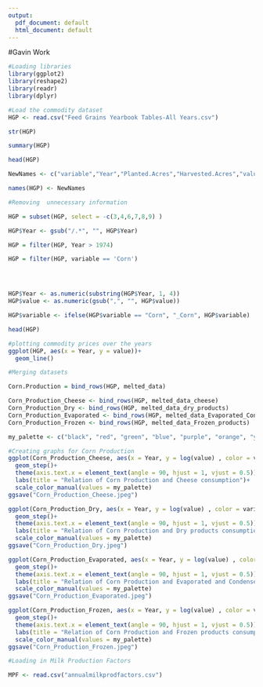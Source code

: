 ```yaml
---
output:
  pdf_document: default
  html_document: default
---
```

#Gavin Work

```r
#Loading libraries
library(ggplot2)
library(reshape2)
library(readr)
library(dplyr)

```



```r
#Load the commodity dataset
HGP <- read.csv("Feed Grains Yearbook Tables-All Years.csv")

```

```r
str(HGP)

summary(HGP)

head(HGP)

NewNames <- c("variable","Year","Planted.Acres","Harvested.Acres","value","Yield","Farm.Price","1","2")

names(HGP) <- NewNames

```
```r
#Removing  unnecessary information

HGP = subset(HGP, select = -c(3,4,6,7,8,9) )

HGP$Year <- gsub("/.*", "", HGP$Year)

HGP = filter(HGP, Year > 1974)

HGP = filter(HGP, variable == 'Corn')




HGP$Year <- as.numeric(substring(HGP$Year, 1, 4))
HGP$value <- as.numeric(gsub(",", "", HGP$value))

HGP$variable <- ifelse(HGP$variable == "Corn", "_Corn", HGP$variable)

head(HGP)
```


```r
#plotting commodity prices over the years
ggplot(HGP, aes(x = Year, y = value))+
  geom_line()
```

```r
#Merging datasets

Corn.Production = bind_rows(HGP, melted_data)

Corn_Production_Cheese <- bind_rows(HGP, melted_data_cheese)
Corn_Production_Dry <- bind_rows(HGP, melted_data_dry_products)
Corn_Production_Evaporated <- bind_rows(HGP, melted_data_Evaporated_Condensed_Milk)
Corn_Production_Frozen <- bind_rows(HGP, melted_data_Frozen_products)
```

```R
my_palette <- c("black", "red", "green", "blue", "purple", "orange", "yellow")

```

```r
#Creating graphs for Corn Production
ggplot(Corn_Production_Cheese, aes(x = Year, y = log(value) , color = variable)) +
  geom_step()+
  theme(axis.text.x = element_text(angle = 90, hjust = 1, vjust = 0.5))+
  labs(title = "Relation of Corn Production and Cheese consumption")+
  scale_color_manual(values = my_palette)
ggsave("Corn_Production_Cheese.jpeg")

ggplot(Corn_Production_Dry, aes(x = Year, y = log(value) , color = variable)) +
  geom_step()+
  theme(axis.text.x = element_text(angle = 90, hjust = 1, vjust = 0.5))+
  labs(title = "Relation of Corn Production and Dry products consumption")+
  scale_color_manual(values = my_palette)
ggsave("Corn_Production_Dry.jpeg")

ggplot(Corn_Production_Evaporated, aes(x = Year, y = log(value) , color = variable)) +
  geom_step()+
  theme(axis.text.x = element_text(angle = 90, hjust = 1, vjust = 0.5))+
  labs(title = "Relation of Corn Production and Evaporated and Condensed milk consumption")+
  scale_color_manual(values = my_palette)
ggsave("Corn_Production_Evaporated.jpeg")

ggplot(Corn_Production_Frozen, aes(x = Year, y = log(value) , color = variable)) +
  geom_step()+
  theme(axis.text.x = element_text(angle = 90, hjust = 1, vjust = 0.5))+
  labs(title = "Relation of Corn Production and Frozen products consumption")+
  scale_color_manual(values = my_palette)
ggsave("Corn_Production_Frozen.jpeg")

```


```r
#Loading in Milk Production Factors

MPF <- read.csv("annualmilkprodfactors.csv")

```





